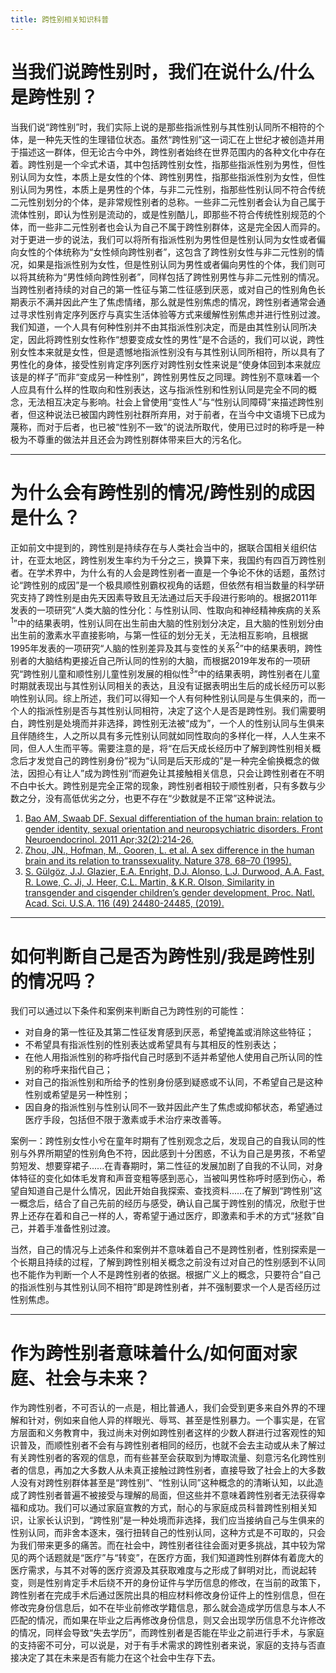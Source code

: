 ```yaml
---
title: 跨性别相关知识科普
---
```


# 当我们说跨性别时，我们在说什么/什么是跨性别？

当我们说“跨性别”时，我们实际上说的是那些指派性别与其性别认同所不相符的个体，是一种先天性的生理错位状态。虽然“跨性别”这一词汇在上世纪才被创造并用于描述这一群体，但无论古今中外，跨性别者始终在世界范围内的各种文化中存在着。跨性别是一个伞式术语，其中包括跨性别女性，指那些指派性别为男性，但性别认同为女性，本质上是女性的个体、跨性别男性，指那些指派性别为女性，但性别认同为男性，本质上是男性的个体，与非二元性别，指那些性别认同不符合传统二元性别划分的个体，是非常规性别者的总称。一些非二元性别者会认为自己属于流体性别，即认为性别是流动的，或是性别酷儿，即那些不符合传统性别规范的个体，而一些非二元性别者也会认为自己不属于跨性别群体，这是完全因人而异的。对于更进一步的说法，我们可以将所有指派性别为男性但是性别认同为女性或者偏向女性的个体统称为“女性倾向跨性别者”，这包含了跨性别女性与非二元性别的情况，如果是指派性别为女性，但是性别认同为男性或者偏向男性的个体，我们则可以将其统称为“男性倾向跨性别者”，同样包括了跨性别男性与非二元性别的情况。当跨性别者持续的对自己的第一性征与第二性征感到厌恶，或对自己的性别角色长期表示不满并因此产生了焦虑情绪，那么就是性别焦虑的情况，跨性别者通常会通过寻求性别肯定序列医疗与真实生活体验等方式来缓解性别焦虑并进行性别过渡。我们知道，一个人具有何种性别并不由其指派性别决定，而是由其性别认同所决定，因此将跨性别女性称作“想要变成女性的男性”是不合适的，我们可以说，跨性别女性本来就是女性，但是遗憾地指派性别没有与其性别认同所相符，所以具有了男性化的身体，接受性别肯定序列医疗对跨性别女性来说是“使身体回到本来就应该是的样子”而非“变成另一种性别”，跨性别男性反之同理。跨性别不意味着一个人应具有什么样的性取向和性别表达，这与指派性别和性别认同是完全不同的概念，无法相互决定与影响。社会上曾使用“变性人”与“性别认同障碍”来描述跨性别者，但这种说法已被国内跨性别社群所弃用，对于前者，在当今中文语境下已成为蔑称，而对于后者，也已被“性别不一致”的说法所取代，使用已过时的称呼是一种极为不尊重的做法并且还会为跨性别群体带来巨大的污名化。

---

# 为什么会有跨性别的情况/跨性别的成因是什么？

正如前文中提到的，跨性别是持续存在与人类社会当中的，据联合国相关组织估计，在亚太地区，跨性别发生率约为千分之三，换算下来，我国约有四百万跨性别者。在学术界中，为什么有的人会是跨性别者一直是一个争论不休的话题，虽然讨论“跨性别的成因”是一个极具顺性别霸权视角的话题，但依然有相当数量的科学研究支持了跨性别是由先天因素导致且无法通过后天手段进行影响的。根据2011年发表的一项研究“人类大脑的性分化：与性别认同、性取向和神经精神疾病的关系<sup>1</sup>”中的结果表明，性别认同在出生前由大脑的性别划分决定，且大脑的性别划分由出生前的激素水平直接影响，与第一性征的划分无关，无法相互影响，且根据1995年发表的一项研究“人脑的性别差异及其与变性的关系<sup>2</sup>”中的结果表明，跨性别者的大脑结构更接近自己所认同的性别的大脑，而根据2019年发布的一项研究“跨性别儿童和顺性别儿童性别发展的相似性<sup>3</sup>”中的结果表明，跨性别者在儿童时期就表现出与其性别认同相关的表达，且没有证据表明出生后的成长经历可以影响性别认同。综上所述，我们可以得知一个人有何种性别认同是与生俱来的，而一个人的指派性别是否与其性别认同相符，决定了这个人是否是跨性别。我们需要明白，跨性别是处境而并非选择，跨性别无法被“成为”，一个人的性别认同与生俱来且伴随终生，人之所以具有多元性别认同就如同性取向的多样化一样，人人生来不同，但人人生而平等。需要注意的是，将“在后天成长经历中了解到跨性别相关概念后才发觉自己的跨性别身份”视为“认同是后天形成的”是一种完全偷换概念的做法，因担心有让人”成为跨性别“而避免让其接触相关信息，只会让跨性别者在不明不白中长大。跨性别是完全正常的现象，跨性别者相较于顺性别者，只有多数与少数之分，没有高低优劣之分，也更不存在“少数就是不正常”这种说法。

1. [Bao AM, Swaab DF. Sexual differentiation of the human brain: relation to gender identity, sexual orientation and neuropsychiatric disorders. Front Neuroendocrinol. 2011 Apr;32(2):214-26.](https://doi.org/10.1016/j.yfrne.2011.02.007)
2. [Zhou, JN., Hofman, M., Gooren, L. et al. A sex difference in the human brain and its relation to transsexuality. Nature 378, 68–70 (1995).](https://doi.org/10.1038/378068a0)
3. [S. Gülgöz, J.J. Glazier, E.A. Enright, D.J. Alonso, L.J. Durwood, A.A. Fast, R. Lowe, C. Ji, J. Heer, C.L. Martin, & K.R. Olson, Similarity in transgender and cisgender children’s gender development, Proc. Natl. Acad. Sci. U.S.A. 116 (49) 24480-24485, (2019).](https://doi.org/10.1073/pnas.1909367116)

---

# 如何判断自己是否为跨性别/我是跨性别的情况吗？

我们可以通过以下条件和案例来判断自己为跨性别的可能性：

- 对自身的第一性征及其第二性征发育感到厌恶，希望掩盖或消除这些特征；
- 不希望具有指派性别的性别表达或希望具有与其相反的性别表达；
- 在他人用指派性别的称呼指代自己时感到不适并希望他人使用自己所认同的性别的称呼来指代自己；
- 对自己的指派性别和所给予的性别身份感到疑惑或不认同，不希望自己是这种性别或希望是另一种性别；
- 因自身的指派性别与性别认同不一致并因此产生了焦虑或抑郁状态，希望通过医疗手段，包括但不限于激素或手术治疗来改善等。

案例一：跨性别女性小兮在童年时期有了性别观念之后，发现自己的自我认同的性别与外界所期望的性别角色不符，因此感到十分困惑，不认为自己是男孩，不希望剪短发、想要穿裙子......在青春期时，第二性征的发展加剧了自我的不认同，对身体特征的变化如体毛发育和声音变粗等感到恶心，当被叫男性称呼时感到伤心，希望自知道自己是什么情况，因此开始自我探索、查找资料......在了解到“跨性别”这一概念后，结合了自己先前的经历与感受，确认自己属于跨性别的情况，欣慰于世界上还存在着和自己一样的人，寄希望于通过医疗，即激素和手术的方式“拯救”自己，并着手准备性别过渡。

当然，自己的情况与上述条件和案例并不意味着自己不是跨性别者，性别探索是一个长期且持续的过程，了解到跨性别相关概念之前没有过对自己的性别感到不认同也不能作为判断一个人不是跨性别者的依据。根据广义上的概念，只要符合“自己的指派性别与其性别认同不相符”即是跨性别者，并不强制要求一个人是否经历过性别焦虑。

---

# 作为跨性别者意味着什么/如何面对家庭、社会与未来？

作为跨性别者，不可否认的一点是，相比普通人，我们会受到更多来自外界的不理解和针对，例如来自他人异的样眼光、辱骂、甚至是性别暴力。一个事实是，在官方层面和义务教育中，我过尚未对例如跨性别者这样的少数人群进行过客观性的知识普及，而顺性别者不会有与跨性别者相同的经历，也就不会去主动或从未了解过有关跨性别者的客观的信息，而有些甚至会获取到为博取流量、刻意污名化跨性别者的信息，再加之大多数人从未真正接触过跨性别者，直接导致了社会上的大多数人没有对跨性别群体甚至是“跨性别”、“性别认同”这种概念的的清晰认知，以此造成了跨性别者普遍不被接受与理解的局面，但这些并不意味着跨性别者无法获得幸福和成功。我们可以通过家庭宣教的方式，耐心的与家庭成员科普跨性别相关知识，让家长认识到，“跨性别”是一种处境而非选择，我们应当接纳自己与生俱来的性别认同，而非舍本逐末，强行扭转自己的性别认同，这种方式是不可取的，只会为我们带来更多的痛苦。而在社会中，跨性别者往往会面对更多挑战，其中较为常见的两个话题就是“医疗”与“转变”，在医疗方面，我们知道跨性别群体有着庞大的医疗需求，与其不对等的医疗资源及其获取难度与之形成了鲜明对比，而说起转变，则是性别肯定手术后绕不开的身份证件与学历信息的修改，在当前的政策下，跨性别者在完成手术后通过医院出具的相应材料修改身份证件上的性别信息，但在修改完身份信息后，如不在毕业前修改学籍信息，那么就会造成学历信息与本人不匹配的情况，而如果在毕业之后再修改身份信息，则又会出现学历信息不允许修改的情况，同样会导致“失去学历”，而跨性别者是否能在毕业之前进行手术，与家庭的支持密不可分，可以说是，对于有手术需求的跨性别者来说，家庭的支持与否直接决定了其在未来是否有能力在这个社会中生存下去。
